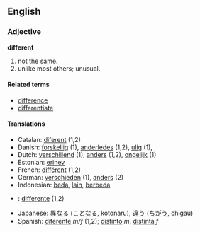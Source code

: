 ==English==
=== Adjective ===
'''different'''

#not the same.
#unlike most others; unusual.

====Related terms====
*[[difference]]
*[[differentiate]]

==== Translations ====
*Catalan: [[diferent]] (1,2)
*Danish: [[forskellig]] (1), [[anderledes]] (1,2), [[ulig]] (1),
*Dutch: [[verschillend]] (1), [[anders]] (1,2), [[ongelijk]] (1)
*Estonian: [[erinev]]
*French: [[différent]] (1,2)
*German: [[verschieden]] (1), [[anders]] (2)
*Indonesian: [[beda]], [[lain]], [[beda|berbeda]]
*{{msg:it}}: [[differente]] (1,2)
*Japanese: [[異なる]] ([[ことなる]], kotonaru), [[違う]] ([[ちがう]], chigau)
*Spanish: [[diferente]] ''m/f'' (1,2); [[distinto]] ''m'', [[distinta]] ''f''